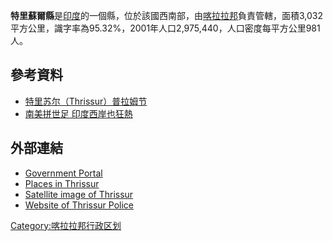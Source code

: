 {{多個問題|
{{copyedit|time=2014-11-30T09:44:02+00:00}}
{{expand|time=2014-11-30T09:44:02+00:00}}
{{expert|time=2014-11-30T09:44:02+00:00}}
}}
'''特里蘇爾縣'''是[[印度|印度]]的一個縣，位於該國西南部，由[[喀拉拉邦|喀拉拉邦]]負責管轄，面積3,032平方公里，識字率為95.32%，2001年人口2,975,440，人口密度每平方公里981人。

==參考資料==
*[http://www.keralatourism.org/chinese/event/event.php?id=709067232 特里苏尔（Thrissur）普拉姆节] {{Wayback|url=http://www.keralatourism.org/chinese/event/event.php?id=709067232 |date=20160304201528 }}
*[http://ap.ntdtv.com/b5/20140712/video/128746.html?%E5%8D%97%E7%BE%8E%E6%8B%BC%E4%B8%96%E8%B6%B3%20%E5%8D%B0%E5%BA%A6%E8%A5%BF%E5%B2%B8%E4%B9%9F%E7%8B%82%E7%86%B1 南美拼世足 印度西岸也狂熱]

==外部連結==
* [http://thrissur.nic.in Government Portal] {{Wayback|url=http://thrissur.nic.in/ |date=20100430193137 }}
* [http://www.onefivenine.com/india/villag/Thrissur Places in Thrissur] {{Wayback|url=http://www.onefivenine.com/india/villag/Thrissur |date=20200814133846 }}
* [http://maps.google.com/maps/ms?ie=UTF8&hl=en&t=k&msa=0&msid=114038809751246788218.000440d8cff499fc85a7c&ll=10.526843,76.215742&spn=0.013101,0.018003&z=16 Satellite image of Thrissur] {{Wayback|url=http://maps.google.com/maps/ms?ie=UTF8&hl=en&t=k&msa=0&msid=114038809751246788218.000440d8cff499fc85a7c&ll=10.526843,76.215742&spn=0.013101,0.018003&z=16 |date=20121112034248 }}
* [https://web.archive.org/web/20060220201643/http://www.thrissurpolice.com/ Website of Thrissur Police]

{{Kerala}}
{{India-geo-stub}}
[[Category:喀拉拉邦行政区划|Category:喀拉拉邦行政区划]]